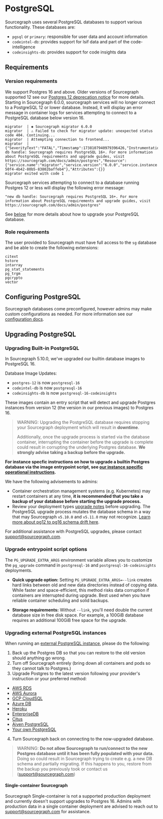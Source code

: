 # PostgreSQL

Sourcegraph uses several PostgreSQL databases to support various functionality. These databases are:

- `pgsql` or `primary`: responsible for user data and account information
- `codeintel-db`: provides support for lsif data and part of the code-intelligence
- `codeinsights-db`: provides support for code insights data

## Requirements

### Version requirements

We support Postgres 16 and above. Older versions of Sourcegraph supported 12 see our [Postgres 12 deprecation notice](/admin/postgres12_end_of_life_notice) for more details. Starting in Sourcegraph 6.0.0, sourcegraph services will no longer connect to a PostgreSQL 12 or lower database. Instead, it will display an error message in container logs for services attempting to connect to a PostgreSQL database below version 16.
```
migrator  | ✱ Sourcegraph migrator 6.0.0
migrator  | ⚠️ Failed to check for migrator update: unexpected status code 404. Continuing...
migrator  | Attempting connection to frontend...
migrator  | {"SeverityText":"FATAL","Timestamp":1738107940979396426,"InstrumentationScope":"migrator","Caller":"migrator/main.go:24","Function":"main.main","Body":"new db handle: Sourcegraph requires PostgreSQL 16+. For more information about PostgreSQL requirements and upgrade guides, visit https://sourcegraph.com/docs/admin/postgres","Resource":{"service.name":"migrator","service.version":"6.0.0","service.instance.id":"23097a97-50f4-4b42-80b5-83802baffeb4"},"Attributes":{}}
migrator exited with code 1
```

Sourcegraph services attempting to connect to a database running Postgres 12 or less will display the following error message:
```
"new db handle: Sourcegraph requires PostgreSQL 16+. For more information about PostgreSQL requirements and upgrade guides, visit https://sourcegraph.com/docs/admin/postgres"
```

See [below](#upgrading-postgresql) for more details about how to upgrade your PostgreSQL database.

### Role requirements

The user provided to Sourcegraph must have full access to the `sg` database and be able to create the following
extensions:

```
citext
hstore
intarray
pg_stat_statements
pg_trgm
pgcrypto
vector
```

## Configuring PostgreSQL

Sourcegraph databases come preconfigured, however admins may make custom configurations as needed. For more information see our [configuration docs](/admin/config/postgres-conf).

## Upgrading PostgreSQL

### Upgrading Built-in PostgreSQL

In Sourcegraph 5.10.0, we've upgraded our builtin database images to PostgreSQL 16.

Database Image Updates:
- `postgres-12` is now `postgresql-16`
- `codeintel-db` is now `postgresql-16`
- `codeinsights-db` is now `postgresql-16-codeinsights`

These images contain an entry script that will detect and upgrade Postgres instances from version 12 (the version in our previous images) to Postgres 16.

> WARNING: Upgrading the PostgreSQL database requires stopping your Sourcegraph deployment which will result in **downtime**.
>
> Additionally, once the upgrade process is started via the database container, interrupting the container before the upgrade is complete could result in corrupting the underlying Postgres database. **We strongly advise taking a backup before the upgrade.**

**For instance specfic instructions on how to upgrade a builtin Postgres database via the image entrypoint script, see [our instance specific operational instructions](/admin/how-to/upgrade-postgres-12-16-builtin-dbs).**

We have the following advisements to admins:
- Container orchestration management systems (e.g. Kubernetes) may restart containers at any time, **it is recommended that you take a backup of your database before starting the upgrade process.**
- Review your deployment types [upgrade notes](/admin/updates#upgrades-index) before upgrading. The PostgreSQL upgrade process mutates the database schema in a way that may Sourcegraph `v5.10.0` and `v5.11.0` may not recognize. [Learn more about pg12 to pg16 schema drift here](/admin/how-to/postgres_12_to_16_drift).

For additional assistance with PostgreSQL upgrades, please contact support@sourcegraph.com.

### Upgrade entrypoint script options

The `PG_UPGRADE_EXTRA_ARGS` environment variable allows you to customize the `pg_upgrade` command in `postgresql-16` and `postgresql-16-codeinsights` deployments.

- **Quick upgrade option:**
Setting `PG_UPGRADE_EXTRA_ARGS=--link` creates hard links between old and new data directories instead of copying data. While faster and space-efficient, this method risks data corruption if containers are interrupted during upgrade. Best used when you have reliable container scheduling and solid backups.

- **Storage requirements:**
Without `--link`, you'll need double the current database size in free disk space. For example, a 100GiB database requires an additional 100GiB free space for the upgrade.

### Upgrading external PostgreSQL instances

When running an [external PostgreSQL instance](/admin/external_services/postgres), please do the following:

1. Back up the Postgres DB so that you can restore to the old version should anything go wrong.
2. Turn off Sourcegraph entirely (bring down all containers and pods so they cannot talk to Postgres.)
3. Upgrade Postgres to the latest version following your provider's instruction or your preferred method:
  - [AWS RDS](https://docs.aws.amazon.com/AmazonRDS/latest/UserGuide/USER_UpgradeDBInstance.PostgreSQL.html)
  - [AWS Aurora](https://docs.aws.amazon.com/AmazonRDS/latest/AuroraUserGuide/USER_UpgradeDBInstance.Upgrading.html)
  - [GCP CloudSQL](https://cloud.google.com/sql/docs/postgres/db-versions)
  - [Azure DB](https://docs.microsoft.com/en-us/azure/postgresql/concepts-supported-versions#managing-updates-and-upgrades)
  - [Heroku](https://devcenter.heroku.com/articles/upgrading-heroku-postgres-databases)
  - [EnterpriseDB](https://www.enterprisedb.com/docs/en/9.6/pg/upgrading.html)
  - [Citus](http://docs.citusdata.com/en/v8.1/admin_guide/upgrading_citus.html)
  - [Aiven PostgreSQL](https://aiven.io/docs/platform/concepts/maintenance-window#related-pages)
  - [Your own PostgreSQL](https://www.postgresql.org/docs/16/pgupgrade.html)
4. Turn Sourcegraph back on connecting to the now-upgraded database.

> WARNING: **Do not allow Sourcegraph to run/connect to the new Postgres database until it has been fully populated with your data.** Doing so could result in Sourcegraph trying to create e.g. a new DB schema and partially migrating. If this happens to you, restore from the backup you previously took or contact us (support@sourcegraph.com)

#### Single-container Sourcegraph

Sourcegraph Single-container is not a supported production deployment and currently doesn't support upgrades to Postgres 16. Admins with production data in a single container deployment are advised to reach out to support@sourcegraph.com for assistance.
